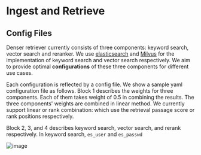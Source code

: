 # Ingest and Retrieve

## Config Files

Denser retriever currently consists of three components: keyword search, vector search and reranker. We use [elasticsearch](https://www.elastic.co/) and [Milvus](https://milvus.io/) for the implementation of keyword search and vector search respectively. We aim to provide optimal **configurations** of these three components for different use cases.

Each configuration is reflected by a config file. We show a sample yaml configuration file as follows. Block 1 describes the weights for three components. Each of them takes weight of 0.5 in combining the results. The three components' weights are combined in linear method. We currently support linear or rank combination: which use the retrieval passage score or rank positions respectively.

Block 2, 3, and 4 describes keyword search, vector search, and rerank respectively. In keyword search, `es_user` and `es_passwd`

![image](./config.png)

